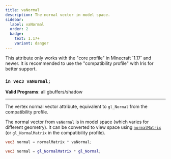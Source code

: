 ```yaml
---
title: vaNormal
description: The normal vector in model space.
sidebar:
  label: vaNormal
  order: 2
  badge:
    text: 1.17+
    variant: danger
---
```


<Aside type="danger">This attribute only works with the "core profile" in Minecraft `1.17` and newer. It is recommended to use the "compatibility profile" with Iris for better support. </Aside>

### `in vec3 vaNormal;`

**Valid Programs**: all gbuffers/shadow

---

The vertex normal vector attribute, equivalent to `gl_Normal` from the compatibility profile.

The normal vector from `vaNormal` is in model space (which varies for different geometry). It can be converted to view space using [`normalMatrix`](/reference/uniforms/matrices/normalmatrix) (or `gl_NormalMatrix` in the compatibility profile).
```glsl
vec3 normal = normalMatrix * vaNormal;
```
```glsl
vec3 normal = gl_NormalMatrix * gl_Normal;
```